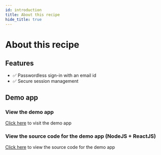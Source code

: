 ```yaml
---
id: introduction
title: About this recipe
hide_title: true
---
```


# About this recipe 
## Features
- ✅ Passwordless sign-in with an email id
- ✅ Secure session management

## Demo app
### View the demo app
[Click here](https://passwordless.demo.supertokens.io/) to visit the demo app

### View the source code for the demo app (NodeJS + ReactJS)
[Click here](https://github.com/supertokens/supertokens-auth-react/tree/master/examples/with-passwordless) to view the source code for the demo app